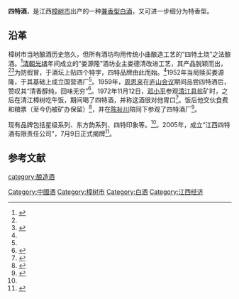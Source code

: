{{中国非物质文化遗产 
| 级别 = 省
|名称 = 樟树四特酒制作技艺
|子项 = 
|图片 = 
|申报地区或单位 = [[宜春市|宜春市]]
|序号 = 149
|编号项目 = Ⅷ-46
|登录时间 = 2010年
|备注 = 第三批省级非遗项目
|分类 = 传统技艺
|省区市 = 江西省
}}
'''四特酒'''，是江西[[樟树市|樟树市]]出产的一种[[兼香型白酒|兼香型白酒]]，又可进一步细分为特香型。

== 沿革 ==
樟树市当地酿酒历史悠久，但所有酒坊均用传统小曲酿造工艺的“四特土烧”之法酿酒。<ref name=l0>{{cite web|url=http://www.cnmzppw.com/tv/20190610092739.html |title=四特酒故事之"名"间传奇|language=Zh-hans|accessdate=2019年6月10日}}</ref>[[清朝|清朝]][[光绪|光绪]]年间成立的“娄源隆”酒坊业主娄德清改进工艺，其产品脱颖而出，<ref name=l0/><ref name=l1>{{cite web|url=http://www.jiuyejia.com/p/105850.html |title=复盘四特“江西霸主”之路|language=Zh-hans|accessdate=2018年5月20日}}</ref>为防假冒，于酒坛上贴四个特字，四特品牌由此而始。<ref name=l0/>1952年当局赎买娄源隆，于其基础上成立国营酒厂<ref name=l1/>。1959年，[[周恩来|周恩来]]在[[庐山会议_(1959年)|庐山会议]]期间品尝四特酒后，赞叹其“清香醇纯，回味无穷”<ref>{{Cite book|title=红色大地江西 2|last=余乐鸿，曹济仁编著|first=|publisher=北京：[[中国旅游出版社|中国旅游出版社]]|year=2015.04|isbn=978-7-5032-4680-7|location=|pages=49}}</ref>。1972年11月12日，[[邓小平|邓小平]]参观[[清江县|清江县]]盐矿时，之后在清江樟树吃午饭，期间喝了四特酒，并称这酒很对他胃口<ref>{{Cite book|title=中国酒业年鉴 2012-2013 YEARBOOK OF CHINA ALCOHOLIC DRINKS INDUSTRY|last=王延才主编|first=|publisher=北京：中国轻工业出版社|year=2015.01|isbn=978-7-5019-9980-4|location=|pages=497}}</ref>。饭后他交伙食费和粮票（至今仍被矿办保留）<ref>{{Cite book|title=邓小平|last=迈克尔·迪伦；闫笑岩|first=|publisher=北京：国际文化出版公司|year=2017.06|isbn=978-7-5125-0959-7|location=|pages=235}}</ref>，并在[[陈祉川|陈祉川]]陪同下参观了四特酒厂<ref>{{Cite book|title=邓小平纪事下|last=刘建华；刘丽|first=|publisher=北京：[[中央文献出版社|中央文献出版社]]|year=2012.08|isbn=978-7-5073-3605-4|location=|pages=573}}</ref>。

现有品牌包括星级系列、东方韵系列、四特印象等。<ref name=l1/>。2005年，成立“江西四特酒有限责任公司”，7月9日正式揭牌<ref>{{Cite book|title=宜春年鉴 2005年|last=宜春市人民政府；《宜春年鉴》编辑委员会；涂水泉|first=|publisher=北京：中央文献出版社|year=2006.08|isbn=7-5073-2154-1|location=|pages=272}}</ref>。

==参考文献==
{{reflist}}
{{中華酒文化}}

[[category:酿造酒|category:酿造酒]]
[[Category:中國酒|Category:中國酒]]
[[Category:樟树市|Category:樟树市]]
[[Category:白酒|Category:白酒]]
[[Category:江西经济|Category:江西经济]]